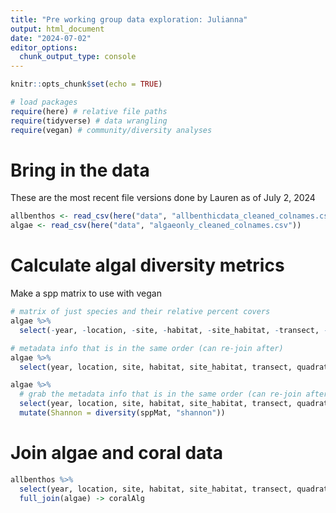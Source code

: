 ```yaml
---
title: "Pre working group data exploration: Julianna"
output: html_document
date: "2024-07-02"
editor_options: 
  chunk_output_type: console
---
```


```r
knitr::opts_chunk$set(echo = TRUE)

# load packages
require(here) # relative file paths
require(tidyverse) # data wrangling
require(vegan) # community/diversity analyses
```

# Bring in the data

These are the most recent file versions done by Lauren as of July 2, 2024

```r
allbenthos <- read_csv(here("data", "allbenthicdata_cleaned_colnames.csv")) 
algae <- read_csv(here("data", "algaeonly_cleaned_colnames.csv"))
```

# Calculate algal diversity metrics

Make a spp matrix to use with vegan

```r
# matrix of just species and their relative percent covers
algae %>% 
  select(-year, -location, -site, -habitat, -site_habitat, -transect, -quadrat) -> sppMat

# metadata info that is in the same order (can re-join after)
algae %>% 
  select(year, location, site, habitat, site_habitat, transect, quadrat) -> sppMeta
```


```r
algae %>% 
  # grab the metadata info that is in the same order (can re-join after)
  select(year, location, site, habitat, site_habitat, transect, quadrat) %>% 
  mutate(Shannon = diversity(sppMat, "shannon"))
```


# Join algae and coral data

```r
allbenthos %>% 
  select(year, location, site, habitat, site_habitat, transect, quadrat, coral) %>% 
  full_join(algae) -> coralAlg  
```


